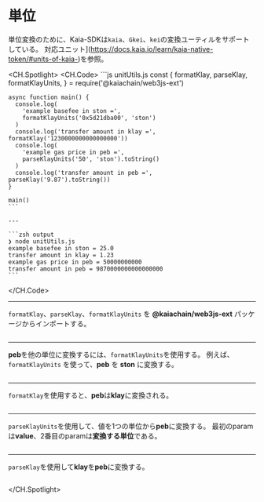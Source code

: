# 単位

単位変換のために、Kaia-SDKは`kaia`、`Gkei`、`kei`の変換ユーティルをサポートしている。 対応ユニット](https://docs.kaia.io/learn/kaia-native-token/#units-of-kaia-)を参照。

<CH.Spotlight>
  <CH.Code>
    ```js unitUtils.js
    const {
      formatKlay,
      parseKlay,
      formatKlayUnits,
    } = require('@kaiachain/web3js-ext')

    async function main() {
      console.log(
        'example basefee in ston =',
        formatKlayUnits('0x5d21dba00', 'ston')
      )
      console.log('transfer amount in klay =', formatKlay('1230000000000000000'))
      console.log(
        'example gas price in peb =',
        parseKlayUnits('50', 'ston').toString()
      )
      console.log('transfer amount in peb =', parseKlay('9.87').toString())
    }

    main()
    ```

    ---

    ```zsh output
    ❯ node unitUtils.js
    example basefee in ston = 25.0
    transfer amount in klay = 1.23
    example gas price in peb = 50000000000
    transfer amount in peb = 9870000000000000000
    ```
  </CH.Code>

  ---

  `formatKlay`、`parseKlay`、`formatKlayUnits` を **@kaiachain/web3js-ext** パッケージからインポートする。

  ```js unitUtils.js focus=1
  ```

  ---

  **peb**を他の単位に変換するには、`formatKlayUnits`を使用する。 例えば、`formatKlayUnits` を使って、**peb** を **ston** に変換する。

  ```js unitUtils.js focus=8:11
  ```

  ---

  `formatKlay`を使用すると、**peb**は**klay**に変換される。

  ```js unitUtils.js focus=12
  ```

  ---

  `parseKlayUnits`を使用して、値を1つの単位から**peb**に変換する。 最初のparamは**value**、2番目のparamは**変換する単位**である。

  ```js unitUtils.js focus=13:16
  ```

  ---

  `parseKlay`を使用して**klay**を**peb**に変換する。

  ```js unitUtils.js focus=17
  ```
</CH.Spotlight>
